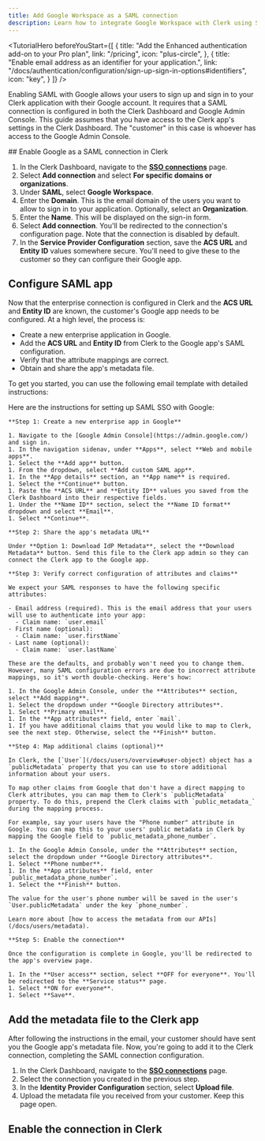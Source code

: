 ```yaml
---
title: Add Google Workspace as a SAML connection
description: Learn how to integrate Google Workspace with Clerk using SAML SSO.
---
```


<TutorialHero
  beforeYouStart={[
    {
      title: "Add the Enhanced authentication add-on to your Pro plan",
      link: "/pricing",
      icon: "plus-circle",
    },
    {
      title: "Enable email address as an identifier for your application.",
      link: "/docs/authentication/configuration/sign-up-sign-in-options#identifiers",
      icon: "key",
    }
  ]}
/>

Enabling SAML with Google allows your users to sign up and sign in to your Clerk application with their Google account. It requires that a SAML connection is configured in both the Clerk Dashboard and Google Admin Console. This guide assumes that you have access to the Clerk app's settings in the Clerk Dashboard. The "customer" in this case is whoever has access to the Google Admin Console.

<Steps>
  ## Enable Google as a SAML connection in Clerk

  1. In the Clerk Dashboard, navigate to the [**SSO connections**](https://dashboard.clerk.com/last-active?path=user-authentication/sso-connections) page.
  1. Select **Add connection** and select **For specific domains or organizations**.
  1. Under **SAML**, select **Google Workspace**.
  1. Enter the **Domain**. This is the email domain of the users you want to allow to sign in to your application. Optionally, select an **Organization**.
  1. Enter the **Name**. This will be displayed on the sign-in form.
  1. Select **Add connection**. You'll be redirected to the connection's configuration page. Note that the connection is disabled by default.
  1. In the **Service Provider Configuration** section, save the **ACS URL** and **Entity ID** values somewhere secure. You'll need to give these to the customer so they can configure their Google app.

  ## Configure SAML app

  Now that the enterprise connection is configured in Clerk and the **ACS URL** and **Entity ID** are known, the customer's Google app needs to be configured. At a high level, the process is:

  - Create a new enterprise application in Google.
  - Add the **ACS URL** and **Entity ID** from Clerk to the Google app's SAML configuration.
  - Verify that the attribute mappings are correct.
  - Obtain and share the app's metadata file.

  To get you started, you can use the following email template with detailed instructions:

  <Copyable as="html">
    Here are the instructions for setting up SAML SSO with Google:

    **Step 1: Create a new enterprise app in Google**

    1. Navigate to the [Google Admin Console](https://admin.google.com/) and sign in.
    1. In the navigation sidenav, under **Apps**, select **Web and mobile apps**.
    1. Select the **Add app** button.
    1. From the dropdown, select **Add custom SAML app**.
    1. In the **App details** section, an **App name** is required.
    1. Select the **Continue** button.
    1. Paste the **ACS URL** and **Entity ID** values you saved from the Clerk Dashboard into their respective fields.
    1. Under the **Name ID** section, select the **Name ID format** dropdown and select **Email**.
    1. Select **Continue**.

    **Step 2: Share the app's metadata URL**

    Under **Option 1: Download IdP Metadata**, select the **Download Metadata** button. Send this file to the Clerk app admin so they can connect the Clerk app to the Google app.

    **Step 3: Verify correct configuration of attributes and claims**

    We expect your SAML responses to have the following specific attributes:

    - Email address (required). This is the email address that your users will use to authenticate into your app:
      - Claim name: `user.email`
    - First name (optional):
      - Claim name: `user.firstName`
    - Last name (optional):
      - Claim name: `user.lastName`

    These are the defaults, and probably won't need you to change them. However, many SAML configuration errors are due to incorrect attribute mappings, so it's worth double-checking. Here's how:

    1. In the Google Admin Console, under the **Attributes** section, select **Add mapping**.
    1. Select the dropdown under **Google Directory attributes**.
    1. Select **Primary email**.
    1. In the **App attributes** field, enter `mail`.
    1. If you have additional claims that you would like to map to Clerk, see the next step. Otherwise, select the **Finish** button.

    **Step 4: Map additional claims (optional)**

    In Clerk, the [`User`](/docs/users/overview#user-object) object has a `publicMetadata` property that you can use to store additional information about your users.

    To map other claims from Google that don't have a direct mapping to Clerk attributes, you can map them to Clerk's `publicMetadata` property. To do this, prepend the Clerk claims with `public_metadata_` during the mapping process.

    For example, say your users have the "Phone number" attribute in Google. You can map this to your users' public metadata in Clerk by mapping the Google field to `public_metadata_phone_number`.

    1. In the Google Admin Console, under the **Attributes** section, select the dropdown under **Google Directory attributes**.
    1. Select **Phone number**.
    1. In the **App attributes** field, enter `public_metadata_phone_number`.
    1. Select the **Finish** button.

    The value for the user's phone number will be saved in the user's `User.publicMetadata` under the key `phone_number`.

    Learn more about [how to access the metadata from our APIs](/docs/users/metadata).

    **Step 5: Enable the connection**

    Once the configuration is complete in Google, you'll be redirected to the app's overview page.

    1. In the **User access** section, select **OFF for everyone**. You'll be redirected to the **Service status** page.
    1. Select **ON for everyone**.
    1. Select **Save**.
  </Copyable>

  ## Add the metadata file to the Clerk app

  After following the instructions in the email, your customer should have sent you the Google app's metadata file. Now, you're going to add it to the Clerk connection, completing the SAML connection configuration.

  1. In the Clerk Dashboard, navigate to the [**SSO connections**](https://dashboard.clerk.com/last-active?path=user-authentication/sso-connections) page.
  1. Select the connection you created in the previous step.
  1. In the **Identity Provider Configuration** section, select **Upload file**.
  1. Upload the metadata file you received from your customer. Keep this page open.

  ## Enable the connection in Clerk

  <Include src="_partials/authentication/saml/enable-connection" />
</Steps>
